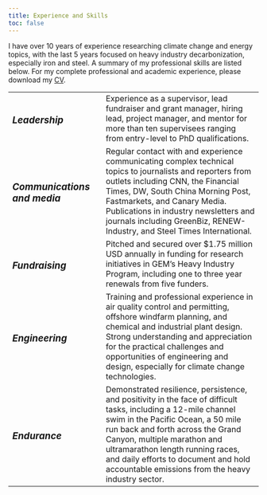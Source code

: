 ```yaml
---
title: Experience and Skills
toc: false
---
```


I have over 10 years of experience researching climate change and energy topics, with the last 5 years focused on heavy industry decarbonization, especially iron and steel. A summary of my professional skills are listed below. For my complete professional and academic experience, please download my [CV](Caitlin_Swalec_CV_01_22_2025.pdf).

+--------------------------------+-------+----------------------------------------------------------------------------------------------------------------------------------------------------------------------------------------------------------------------------------------------------------------------------------------------------------------------------------------------------------+
| ### *Leadership*               |       | Experience as a supervisor, lead fundraiser and grant manager, hiring lead, project manager, and mentor for more than ten supervisees ranging from entry-level to PhD qualifications.                                                                                                                                                                    |
+--------------------------------+-------+----------------------------------------------------------------------------------------------------------------------------------------------------------------------------------------------------------------------------------------------------------------------------------------------------------------------------------------------------------+
| ### *Communications and media* |       | Regular contact with and experience communicating complex technical topics to journalists and reporters from outlets including CNN, the Financial Times, DW, South China Morning Post, Fastmarkets, and Canary Media. Publications in industry newsletters and journals including GreenBiz, RENEW-Industry, and Steel Times International.               |
+--------------------------------+-------+----------------------------------------------------------------------------------------------------------------------------------------------------------------------------------------------------------------------------------------------------------------------------------------------------------------------------------------------------------+
| ### *Fundraising*              |       | Pitched and secured over \$1.75 million USD annually in funding for research initiatives in GEM's Heavy Industry Program, including one to three year renewals from five funders.                                                                                                                                                                        |
+--------------------------------+-------+----------------------------------------------------------------------------------------------------------------------------------------------------------------------------------------------------------------------------------------------------------------------------------------------------------------------------------------------------------+
| ### *Engineering*              |       | Training and professional experience in air quality control and permitting, offshore windfarm planning, and chemical and industrial plant design. Strong understanding and appreciation for the practical challenges and opportunities of engineering and design, especially for climate change technologies.                                            |
+--------------------------------+-------+----------------------------------------------------------------------------------------------------------------------------------------------------------------------------------------------------------------------------------------------------------------------------------------------------------------------------------------------------------+
| ### *Endurance*                |       | Demonstrated resilience, persistence, and positivity in the face of difficult tasks, including a 12-mile channel swim in the Pacific Ocean, a 50 mile run back and forth across the Grand Canyon, multiple marathon and ultramarathon length running races, and daily efforts to document and hold accountable emissions from the heavy industry sector. |
+--------------------------------+-------+----------------------------------------------------------------------------------------------------------------------------------------------------------------------------------------------------------------------------------------------------------------------------------------------------------------------------------------------------------+
